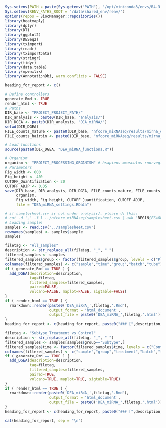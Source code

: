 ```r
Sys.setenv(PATH = paste(Sys.getenv("PATH"), "/opt/miniconda3/envs/R4.3.2/bin", sep = ":"))
Sys.setenv(RENV_PATHS_ROOT = "/data/shared_env/renv/")
options(repos = BiocManager::repositories())
library(heatmaply)
library(dplyr)
library(DT)
library(ggplot2)
library(DESeq2)
library(tximport)
library(readr)
library(tximportData)
library(stringr)
library(tidyr)
library(data.table)
library(openxlsx)
library(AnnotationDbi, warn.conflicts = FALSE)

heading_for_report <- c()
```

```r
# Define controllers
generate_Rmd <- TRUE
render_html <- TRUE
# Paths
DIR_base <- "PROJECT_PROJECT_PATH/"
DIR_analysis <- paste0(DIR_base, "analysis/")
DIR_DGEA <- paste0(DIR_analysis, "DEA_miRNA/")
setwd(DIR_DGEA)
FILE_counts_mature <- paste0(DIR_base, "nfcore_miRNAseq/results/mirna_quant/edger_qc/mature_counts.csv")
FILE_counts_hairpin <- paste0(DIR_base, "nfcore_miRNAseq/results/mirna_quant/edger_qc/hairpin_counts.csv")

# Load functions
source(paste0(DIR_DGEA, "DEA_miRNA_functions.R"))

# Organism
organism <- "PROJECT_PROCESSING_ORGANISM" # hsapiens mmusculus rnorvegicus sscrofa
# Parameters
Fig_width <- 600
Fig_height <- 400
CUTOFF_Quantification <- 20
CUTOFF_ADJP <- 0.05
save(DIR_base, DIR_analysis, DIR_DGEA, FILE_counts_mature, FILE_counts_hairpin, 
     organism,
     Fig_width, Fig_height, CUTOFF_Quantification, CUTOFF_ADJP,
     file = "DEA_miRNA_settings.RData")
```

```r
# if samplesheet.csv is not under analysis/, please do this:
# cut -d ',' -f 1 ../nfcore_miRNAseq/samplesheet.csv | awk 'BEGIN{FS=OFS="_"} {print $0, $1, $2, $3, $4}' OFS=',' > samplesheet.csv
# Loading samples
samples <- read.csv("../samplesheet.csv")
rownames(samples) <- samples$sample
samples
```


```r
filetag <- "All_samples"
description <- str_replace_all(filetag, "_", " ")
filtered_samples <- samples
filtered_samples$group <- factor(filtered_samples$group, levels = c("Placebo","Treatment"))
colnames(filtered_samples) <- c("sample","time","group","batch","tube")
if ( generate_Rmd == TRUE ) {
  add_DGEA(description=description, 
           tag=filetag, 
           filtered_samples=filtered_samples, 
           paired=FALSE,
           volcano=FALSE, maplot=FALSE, sigtable=FALSE)
}
if ( render_html == TRUE ) {
  rmarkdown::render(paste0('DEA_miRNA_',filetag,'.Rmd'), 
                    output_format = 'html_document',
                    output_file = paste0('DEA_miRNA_',filetag,'.html'))
}
heading_for_report <- c(heading_for_report, paste0("### [",description,"](DEA_miRNA/DEA_miRNA_",filetag,".html)"))
```

```r
filetag <- "Subtype_Treatment_vs_Control"
description <- str_replace_all(filetag, "_", " ")
filtered_samples <- samples[samples$group=="Subtype",]
filtered_samples$time <- factor(filtered_samples$time, levels = c("Control","Treatment"))
colnames(filtered_samples) <- c("sample","group","treatment","batch","tube")
if ( generate_Rmd == TRUE ) {
  add_DGEA(description=description, 
           tag=filetag, 
           filtered_samples=filtered_samples, 
           paired=TRUE,
           volcano=TRUE, maplot=TRUE, sigtable=TRUE)
}
if ( render_html == TRUE ) {
  rmarkdown::render(paste0('DEA_miRNA_',filetag,'.Rmd'), 
                    output_format = 'html_document',
                    output_file = paste0('DEA_miRNA_',filetag,'.html'))
}
heading_for_report <- c(heading_for_report, paste0("### [",description,"](DEA_miRNA/DEA_miRNA_",filetag,".html)"))
```


```r
cat(heading_for_report, sep = "\n")
```